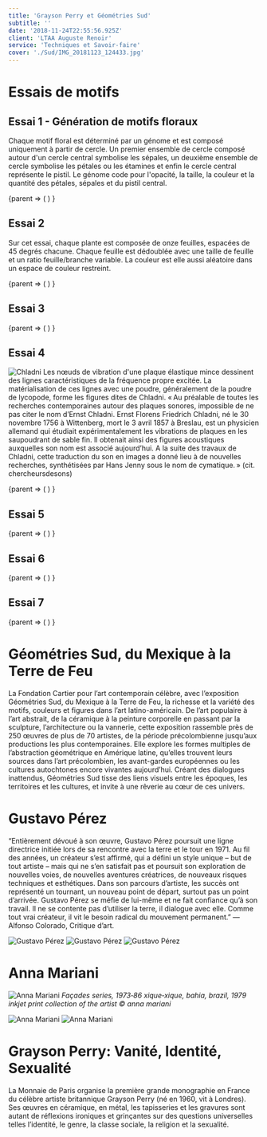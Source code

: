 ```yaml
---
title: 'Grayson Perry et Géométries Sud'
subtitle: ''
date: '2018-11-24T22:55:56.925Z'
client: 'LTAA Auguste Renoir'
service: 'Techniques et Savoir-faire'
cover: './Sud/IMG_20181123_124433.jpg'
---
```


# Essais de motifs

## Essai 1 - Génération de motifs floraux 

Chaque motif floral est déterminé par un génome et est composé uniquement à partir de cercle. Un premier ensemble de cercle composé autour d'un cercle central symbolise les sépales, un deuxième ensemble de cercle symbolise les pétales ou les étamines et enfin le cercle central représente le pistil.
Le génome code pour l'opacité, la taille, la couleur et la quantité des pétales, sépales et du pistil central.

<div style={{ 
  height: "600px",
  width: "auto"
  }}>
<ContainerDimensions>
    {parent => (
        <SketchComponent
            sketch={ sud2 }
            width={parent.width}
            height={parent.height}
        />
    )
    }
</ContainerDimensions>
</div>

## Essai 2

Sur cet essai, chaque plante est composée de onze feuilles, espacées de 45 degrés chacune. Chaque feuille est dédoublée avec une taille de feuille et un ratio feuille/branche variable. La couleur est elle aussi aléatoire dans un espace de couleur restreint.

<div style={{ 
  height: "600px",
  width: "auto"
  }}>
<ContainerDimensions>
    {parent => (
        <SketchComponent
            sketch={ sud3 }
            width={parent.width}
            height={parent.height}
        />
    )
    }
</ContainerDimensions>
</div>

## Essai 3

<div style={{ 
  height: "600px",
  width: "auto"
  }}>
<ContainerDimensions>
    {parent => (
        <SketchComponent
            sketch={ sud4 }
            width={parent.width}
            height={parent.height}
        />
    )
    }
</ContainerDimensions>
</div>

## Essai 4

![Chladni](./Sud/figures-accoustiques-de-chladni1.jpg)
Les nœuds de vibration d'une plaque élastique mince dessinent des lignes caractéristiques de la fréquence propre excitée. La matérialisation de ces lignes avec une poudre, généralement de la poudre de lycopode, forme les figures dites de Chladni.
« Au préalable de toutes les recherches contemporaines autour des plaques sonores, impossible de ne pas citer le nom d’Ernst Chladni. Ernst Florens Friedrich Chladni, né le 30 novembre 1756 à Wittenberg, mort le 3 avril 1857 à Breslau, est un physicien allemand qui étudiait expérimentalement les vibrations de plaques en les saupoudrant de sable fin. Il obtenait ainsi des figures acoustiques auxquelles son nom est associé aujourd’hui. A la suite des travaux de Chladni, cette traduction du son en images a donné lieu à de nouvelles recherches, synthétisées par Hans Jenny sous le nom de cymatique. » (cit. chercheursdesons)

<div style={{ 
  height: "600px",
  width: "auto"
  }}>
<ContainerDimensions>
    {parent => (
        <SketchComponent
            sketch={ sud5 }
            width={parent.width}
            height={parent.height}
        />
    )
    }
</ContainerDimensions>
</div>

## Essai 5

<div style={{ 
  height: "600px",
  width: "auto"
  }}>
<ContainerDimensions>
    {parent => (
        <SketchComponent
            sketch={ sud6 }
            width={parent.width}
            height={parent.height}
        />
    )
    }
</ContainerDimensions>
</div>

## Essai 6

<div style={{ 
  height: "600px",
  width: "auto"
  }}>
<ContainerDimensions>
    {parent => (
        <SketchComponent
            sketch={ sud7 }
            width={parent.width}
            height={parent.height}
        />
    )
    }
</ContainerDimensions>
</div>

## Essai 7

<div style={{ 
  height: "600px",
  width: "auto",
  position: "relative",
  display: "flex",
  justifyContent: "center",
  alignItems: "center",
  }}>
<Webcam
    width={parent.width}
    height={parent.height}
    style={{
        position: "absolute",
        mixBlendMode: "lighten"
    }}
/>
<ContainerDimensions>
    {parent => (
        <SketchComponent
            sketch={ sud8 }
            width={parent.width}
            height={parent.height}
        />
    )
    }
</ContainerDimensions>
</div>



# Géométries Sud, du Mexique à la Terre de Feu

La Fondation Cartier pour l’art contemporain célèbre, avec l’exposition Géométries Sud, du Mexique à la Terre de Feu, la richesse et la variété des motifs, couleurs et figures dans l’art latino-américain. De l’art populaire à l’art abstrait, de la céramique à la peinture corporelle en passant par la sculpture, l’architecture ou la vannerie, cette exposition rassemble près de 250 œuvres de plus de 70 artistes, de la période précolombienne jusqu’aux productions les plus contemporaines. Elle explore les formes multiples de l’abstraction géométrique en Amérique latine, qu’elles trouvent leurs sources dans l’art précolombien, les avant-gardes européennes ou les cultures autochtones encore vivantes aujourd’hui. Créant des dialogues inattendus, Géométries Sud tisse des liens visuels entre les époques, les territoires et les cultures, et invite à une rêverie au cœur de ces univers.

# Gustavo Pérez
“Entièrement dévoué à son œuvre, Gustavo Pérez poursuit une ligne directrice initiée lors de sa rencontre avec la terre et le tour en 1971. Au fil des années, un créateur s’est affirmé, qui a défini un style unique – but de tout artiste – mais qui ne s’en satisfait pas et poursuit son exploration de nouvelles voies, de nouvelles aventures créatrices, de nouveaux risques techniques et esthétiques. Dans son parcours d’artiste, les succès ont représenté un tournant, un nouveau point de départ, surtout pas un point d’arrivée. Gustavo Pérez se méfie de lui-même et ne fait confiance qu’à son travail. Il ne se contente pas d’utiliser la terre, il dialogue avec elle. Comme tout vrai créateur, il vit le besoin radical du mouvement permanent.” — Alfonso Colorado, Critique d’art.

![Gustavo Pérez](./Sud/IMG_20181123_123223.jpg "texte pour le titre, facultatif")
![Gustavo Pérez](./Sud/IMG_20181123_123246.jpg "texte pour le titre, facultatif")
![Gustavo Pérez](./Sud/IMG_20181123_123419.jpg "texte pour le titre, facultatif")

# Anna Mariani
![Anna Mariani](./Sud/j08gwje7iln11g4n.jpg "façades series, 1973‐86 xique‐xique, bahia, brazil, 1979 inkjet print collection of the artist © Anna Mariani")
*Façades series, 1973‐86 xique‐xique, bahia, brazil, 1979 inkjet print collection of the artist © anna mariani*

![Anna Mariani](./Sud/IMG_20181123_123545.jpg "texte pour le titre, facultatif")
![Anna Mariani](./Sud/IMG_20181123_124647.jpg)

# Grayson Perry: Vanité, Identité, Sexualité

La Monnaie de Paris organise la première grande monographie en France du célèbre artiste britannique Grayson Perry (né en 1960, vit à Londres). Ses œuvres en céramique, en métal, les tapisseries et les gravures sont autant de réflexions ironiques et grinçantes sur des questions universelles telles l’identité, le genre, la classe sociale, la religion et la sexualité.

